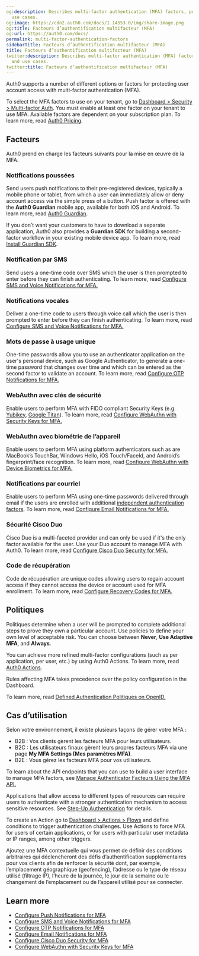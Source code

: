 ```yaml
---
og:description: Describes multi-factor authentication (MFA) factors, policies, and
  use cases.
og:image: https://cdn2.auth0.com/docs/1.14553.0/img/share-image.png
og:title: Facteurs d’authentification multifacteur (MFA)
og:url: https://auth0.com/docs/
permalink: multi-factor-authentication-factors
sidebarTitle: Facteurs d’authentification multifacteur (MFA)
title: Facteurs d’authentification multifacteur (MFA)
twitter:description: Describes multi-factor authentication (MFA) factors, policies,
  and use cases.
twitter:title: Facteurs d’authentification multifacteur (MFA)
---
```


Auth0 supports a number of different options or factors for protecting user account access with <Tooltip tip="Multi-factor authentication (MFA): User authentication process that uses a factor in addition to username and password such as a code via SMS." cta="View Glossary" href="/docs/glossary?term=multi-factor+authentication">multi-factor authentication</Tooltip> (MFA).

To select the MFA factors to use on your tenant, go to [Dashboard > Security > Multi-factor Auth](https://manage.auth0.com/#/security/mfa). You must enable at least one factor on your tenant to use MFA. Available factors are dependent on your subscription plan. To learn more, read [Auth0 Pricing](https://auth0.com/pricing/).

## Facteurs

Auth0 prend en charge les facteurs suivants pour la mise en œuvre de la MFA.

### Notifications poussées

Send users push notifications to their pre-registered devices, typically a mobile phone or tablet, from which a user can immediately allow or deny account access via the simple press of a button. Push factor is offered with the **Auth0 Guardian** mobile app, available for both iOS and Android. To learn more, read [Auth0 Guardian](/docs/secure/multi-factor-authentication/auth0-guardian).

If you don’t want your customers to have to download a separate application, Auth0 also provides a **Guardian SDK** for building a second-factor workflow in your existing mobile device app. To learn more, read [Install Guardian SDK](/docs/secure/multi-factor-authentication/multi-factor-authentication-developer-resources/install-guardian-sdk).

### Notification par SMS

Send users a one-time code over SMS which the user is then prompted to enter before they can finish authenticating. To learn more, read [Configure SMS and Voice Notifications for MFA.](/docs/secure/multi-factor-authentication/multi-factor-authentication-factors/configure-sms-voice-notifications-mfa)

### Notifications vocales

Deliver a one-time code to users through voice call which the user is then prompted to enter before they can finish authenticating. To learn more, read [Configure SMS and Voice Notifications for MFA.](/docs/secure/multi-factor-authentication/multi-factor-authentication-factors/configure-sms-voice-notifications-mfa)

### Mots de passe à usage unique

One-time passwords allow you to use an authenticator application on the user's personal device, such as Google Authenticator, to generate a one-time password that changes over time and which can be entered as the second factor to validate an account. To learn more, read [Configure OTP Notifications for MFA.](/docs/secure/multi-factor-authentication/multi-factor-authentication-factors/configure-otp-notifications-for-mfa)

### WebAuthn avec clés de sécurité

Enable users to perform MFA with FIDO compliant Security Keys (e.g. [Yubikey](https://www.yubico.com/), [Google Titan](https://cloud.google.com/titan-security-key)). To learn more, read [Configure WebAuthn with Security Keys for MFA.](/docs/secure/multi-factor-authentication/fido-authentication-with-webauthn/configure-webauthn-security-keys-for-mfa)

### WebAuthn avec biométrie de l’appareil

Enable users to perform MFA using platform authenticators such as are MacBook’s TouchBar, Windows Hello, iOS Touch/FaceId, and Android’s fingerprint/face recognition. To learn more, read [Configure WebAuthn with Device Biometrics for MFA.](/docs/secure/multi-factor-authentication/fido-authentication-with-webauthn/configure-webauthn-device-biometrics-for-mfa)

### Notifications par courriel

Enable users to perform MFA using one-time passwords delivered through email if the users are enrolled with additional [independent authentication factors](/docs/secure/multi-factor-authentication/enable-mfa#independent-factors). To learn more, read [Configure Email Notifications for MFA.](/docs/secure/multi-factor-authentication/multi-factor-authentication-factors/configure-email-notifications-for-mfa)

### Sécurité Cisco Duo

Cisco Duo is a multi-faceted provider and can only be used if it's the only factor available for the user. Use your Duo account to manage MFA with Auth0. To learn more, read [Configure Cisco Duo Security for MFA.](/docs/secure/multi-factor-authentication/configure-cisco-duo-for-mfa)

### Code de récupération

Code de récupération are unique codes allowing users to regain account access if they cannot access the device or account used for MFA enrollment. To learn more, read [Configure Recovery Codes for MFA.](/docs/secure/multi-factor-authentication/configure-recovery-codes-for-mfa)

## Politiques

Politiques determine when a user will be prompted to complete additional steps to prove they own a particular account. Use policies to define your own level of acceptable risk. You can choose between **Never**, **Use <Tooltip tip="Adaptive Multi-factor Authentication: Multi-factor authentication (MFA) that is only triggered for users when an attempted login is determined to be a low confidence login." cta="View Glossary" href="/docs/glossary?term=Adaptive+MFA">Adaptive MFA</Tooltip>**, and **Always**.

You can achieve more refined multi-factor configurations (such as per application, per user, etc.) by using Auth0 Actions. To learn more, read [Auth0 Actions](/docs/customize/actions).

<Callout icon="file-lines" color="#0EA5E9" iconType="regular">

Rules affecting MFA takes precedence over the policy configuration in the Dashboard.

</Callout>

To learn more, read [Defined Authentication Politiques on OpenID.](http://openid.net/specs/openid-provider-authentication-policy-extension-1_0.html#rfc.section.4)

## Cas d’utilisation

Selon votre environnement, il existe plusieurs façons de gérer votre MFA :

* B2B : Vos clients gèrent les facteurs MFA pour leurs utilisateurs.
* B2C : Les utilisateurs finaux gèrent leurs propres facteurs MFA via une page **My MFA Settings (Mes paramètres MFA)**.
* B2E : Vous gérez les facteurs MFA pour vos utilisateurs.

To learn about the API endpoints that you can use to build a user interface to manage MFA factors, see [Manage Authenticator Facteurs Using the MFA API.](/docs/secure/multi-factor-authentication/manage-mfa-auth0-apis/manage-authenticator-factors-mfa-api)

Applications that allow access to different types of resources can require users to authenticate with a stronger authentication mechanism to access sensitive resources. See [Step-Up Authentication](/docs/secure/multi-factor-authentication/step-up-authentication) for details.

To create an Action go to [Dashboard > Actions > Flows](https://manage.auth0.com/#/actions/flows) and define conditions to trigger authentication challenges. Use Actions to force MFA for users of certain applications, or for users with particular user metadata or IP ranges, among other triggers.

Ajoutez une MFA contextuelle qui vous permet de définir des conditions arbitraires qui déclencheront des défis d’authentification supplémentaires pour vos clients afin de renforcer la sécurité dont, par exemple, l’emplacement géographique (geofencing), l’adresse ou le type de réseau utilisé (filtrage IP), l’heure de la journée, le jour de la semaine ou le changement de l’emplacement ou de l’appareil utilisé pour se connecter.

## Learn more

* [Configure Push Notifications for MFA](/docs/secure/multi-factor-authentication/multi-factor-authentication-factors/configure-push-notifications-for-mfa)
* [Configure SMS and Voice Notifications for MFA](/docs/secure/multi-factor-authentication/multi-factor-authentication-factors/configure-sms-voice-notifications-mfa)
* [Configure OTP Notifications for MFA](/docs/secure/multi-factor-authentication/multi-factor-authentication-factors/configure-otp-notifications-for-mfa)
* [Configure Email Notifications for MFA](/docs/secure/multi-factor-authentication/multi-factor-authentication-factors/configure-email-notifications-for-mfa)
* [Configure Cisco Duo Security for MFA](/docs/secure/multi-factor-authentication/configure-cisco-duo-for-mfa)
* [Configure WebAuthn with Security Keys for MFA](/docs/secure/multi-factor-authentication/fido-authentication-with-webauthn/configure-webauthn-security-keys-for-mfa)